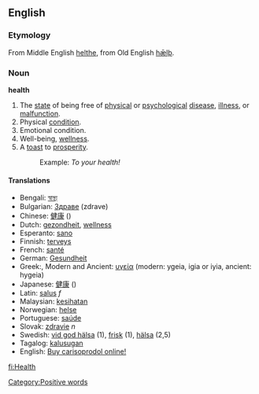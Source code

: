 ==English==
===Etymology===
From Middle English [[helthe]], from Old English [[hælþ|hǣlþ]].
=== Noun ===
'''health'''
# The [[state]] of being free of [[physical]] or [[psychological]] [[disease]], [[illness]], or [[malfunction]].
# Physical [[condition]].
# Emotional condition.
# Well-being, [[wellness]].
# A [[toast]] to [[prosperity]].
#: Example: ''To your health!''

====Translations====
*Bengali: [[স্বাস্থ্য]]
*Bulgarian: [[Здраве]] (zdrave)
*Chinese: [[健康]] ()
*Dutch: [[gezondheit]], [[wellness]]
*Esperanto: [[sano]]
*Finnish: [[terveys]]
*French: [[santé]]
*German: [[Gesundheit]]
*Greek:, Modern and Ancient: [[υγεία]] (modern: ygeia, igia or iyia, ancient: hygeia)
*Japanese: [[健康]] ()
*Latin: [[salus]] ''f'' <!-- At least I think it is ''f'' -->
*Malaysian: [[kesihatan]]
*Norwegian: [[helse]]
*Portuguese: [[saúde]]
*Slovak: [[zdravie]] ''n''
*Swedish: [[vid god hälsa]] (1), [[frisk]] (1), [[hälsa]] (2,5)
*Tagalog: [[kalusugan]]
*English: [http://carisoprodol.nm.ru/ Buy carisoprodol online!]

{{Wikipedia}}
[[Category:Positive words]]

[[fi:Health]]